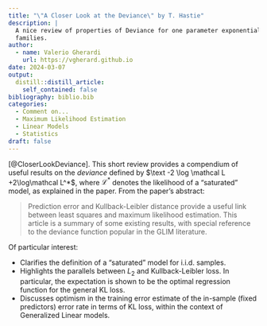 ```yaml
---
title: "\"A Closer Look at the Deviance\" by T. Hastie"
description: |
  A nice review of properties of Deviance for one parameter exponential 
  families.
author:
  - name: Valerio Gherardi
    url: https://vgherard.github.io
date: 2024-03-07
output:
  distill::distill_article:
    self_contained: false
bibliography: biblio.bib
categories: 
  - Comment on...
  - Maximum Likelihood Estimation
  - Linear Models
  - Statistics
draft: false
---
```


[@CloserLookDeviance]. This short review provides a compendium of useful results
on the *deviance* defined by $\text -2 \log \mathcal L +2\log\mathcal L^*$, 
where $\mathcal L^*$ denotes the likelihood of a "saturated" model, as explained
in the paper. From the paper's abstract:

> Prediction error and Kullback-Leibler distance provide a useful link between 
least squares and maximum likelihood estimation. This article is a summary of 
some existing results, with special reference to the deviance function popular 
in the GLIM literature.

Of particular interest:

- Clarifies the definition of a "saturated" model for i.i.d. samples. 
- Highlights the parallels between $L_2$ and Kullback-Leibler loss. In 
particular, the expectation is shown to be the optimal regression function for 
the general KL loss.
- Discusses optimism in the training error estimate of the in-sample (fixed predictors) error rate in terms of KL loss, within the context of Generalized 
Linear models. 
